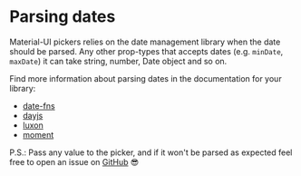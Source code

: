 
<PageMeta title="Parsing" description="Parsing dates for @pickers/material-ui" />

# Parsing dates

Material-UI pickers relies on the date management library when the date should be parsed. Any other prop-types that accepts dates (e.g. `minDate`, `maxDate`) it can take string, number, Date object and so on.

<Ad />

Find more information about parsing dates in the documentation for your library:

- [date-fns](https://developer.mozilla.org/en-US/docs/Web/JavaScript/Reference/Global_Objects/Date#Several_ways_to_create_a_Date_object)
- [dayjs](https://day.js.org/docs/en/parse/parse)
- [luxon](https://moment.github.io/luxon/docs/manual/parsing.html)
- [moment](https://momentjs.com/docs/#/parsing/)

P.S.: Pass any value to the picker, and if it won't be parsed as expected feel free to open an issue
on [GitHub](https://github.com/mui-org/material-ui-pickers) 😎
